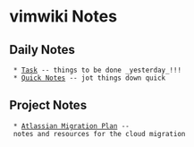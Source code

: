 = vimwiki Notes =

== Daily Notes ==
  * [[Task]] -- things to be done _yesterday_!!!
  * [[Quick Notes]] -- jot things down quick

== Project Notes ==
  * [[Atlassian Migration Plan]] -- notes and resources for the cloud migration

